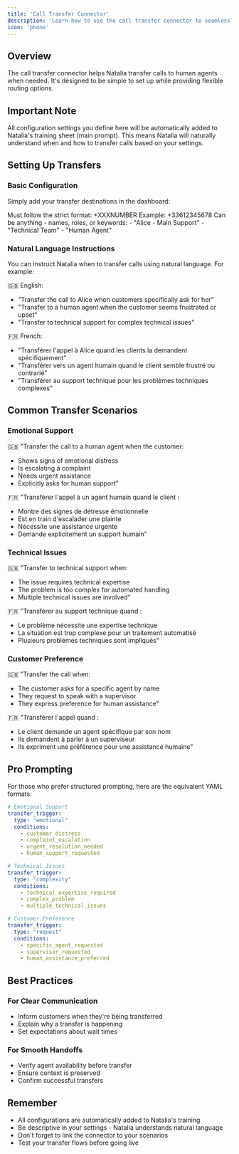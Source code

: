 ```yaml
---
title: 'Call Transfer Connector'
description: 'Learn how to use the call transfer connector to seamlessly hand over conversations to human agents'
icon: 'phone'
---
```


## Overview

The call transfer connector helps Natalia transfer calls to human agents when needed. It's designed to be simple to set up while providing flexible routing options.

## Important Note

All configuration settings you define here will be automatically added to Natalia's training sheet (main prompt). This means Natalia will naturally understand when and how to transfer calls based on your settings.

## Setting Up Transfers

### Basic Configuration

Simply add your transfer destinations in the dashboard:

<CardGroup>
  <Card title="Phone Number Format" icon="phone">
    Must follow the strict format: +XXXNUMBER
    Example: +33612345678
  </Card>
  <Card title="Description" icon="text">
    Can be anything - names, roles, or keywords:
    - "Alice - Main Support"
    - "Technical Team"
    - "Human Agent"
  </Card>
</CardGroup>

### Natural Language Instructions

You can instruct Natalia when to transfer calls using natural language. For example:

🇬🇧 English:
- "Transfer the call to Alice when customers specifically ask for her"
- "Transfer to a human agent when the customer seems frustrated or upset"
- "Transfer to technical support for complex technical issues"

🇫🇷 French:
- "Transférer l'appel à Alice quand les clients la demandent spécifiquement"
- "Transférer vers un agent humain quand le client semble frustré ou contrarié"
- "Transférer au support technique pour les problèmes techniques complexes"

## Common Transfer Scenarios

### Emotional Support
🇬🇧 "Transfer the call to a human agent when the customer:
- Shows signs of emotional distress
- Is escalating a complaint
- Needs urgent assistance
- Explicitly asks for human support"

🇫🇷 "Transférer l'appel à un agent humain quand le client :
- Montre des signes de détresse émotionnelle
- Est en train d'escalader une plainte
- Nécessite une assistance urgente
- Demande explicitement un support humain"

### Technical Issues
🇬🇧 "Transfer to technical support when:
- The issue requires technical expertise
- The problem is too complex for automated handling
- Multiple technical issues are involved"

🇫🇷 "Transférer au support technique quand :
- Le problème nécessite une expertise technique
- La situation est trop complexe pour un traitement automatisé
- Plusieurs problèmes techniques sont impliqués"

### Customer Preference
🇬🇧 "Transfer the call when:
- The customer asks for a specific agent by name
- They request to speak with a supervisor
- They express preference for human assistance"

🇫🇷 "Transférer l'appel quand :
- Le client demande un agent spécifique par son nom
- Ils demandent à parler à un superviseur
- Ils expriment une préférence pour une assistance humaine"

## Pro Prompting

For those who prefer structured prompting, here are the equivalent YAML formats:

```yaml
# Emotional Support
transfer_trigger:
  type: "emotional"
  conditions:
    - customer_distress
    - complaint_escalation
    - urgent_resolution_needed
    - human_support_requested

# Technical Issues
transfer_trigger:
  type: "complexity"
  conditions:
    - technical_expertise_required
    - complex_problem
    - multiple_technical_issues

# Customer Preference
transfer_trigger:
  type: "request"
  conditions:
    - specific_agent_requested
    - supervisor_requested
    - human_assistance_preferred
```

## Best Practices

### For Clear Communication
- Inform customers when they're being transferred
- Explain why a transfer is happening
- Set expectations about wait times

### For Smooth Handoffs
- Verify agent availability before transfer
- Ensure context is preserved
- Confirm successful transfers

## Remember

- All configurations are automatically added to Natalia's training
- Be descriptive in your settings - Natalia understands natural language
- Don't forget to link the connector to your scenarios
- Test your transfer flows before going live